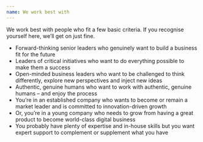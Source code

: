 ```yaml
---
name: We work best with
---
```


<p class="intro">We work best with people who fit a few basic criteria. If you recognise
  yourself here, we’ll get on just fine.</p>

- Forward-thinking senior leaders who genuinely want to build a business fit for the future
- Leaders of critical initiatives who want to do everything possible to make them a success
- Open-minded business leaders who want to be challenged to think differently, explore new perspectives and inject new ideas
- Authentic, genuine humans who want to work with authentic, genuine humans – and enjoy the process
- You’re in an established company who wants to become or remain a market leader and is committed to innovation-driven growth
- Or, you’re in a young company who needs to grow from having a great product to become world-class digital business
- You probably have plenty of expertise and in-house skills but you want expert support to complement or supplement what you have
